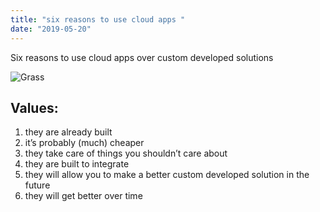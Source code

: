 ```yaml
---
title: "six reasons to use cloud apps "
date: "2019-05-20"
---
```


Six reasons to use cloud apps over custom developed solutions

![Grass](./grass.png)

## Values:

1. they are already built
2. it’s probably (much) cheaper
3. they take care of things you shouldn’t care about
4. they are built to integrate
5. they will allow you to make a better custom developed solution in the future
6. they will get better over time
